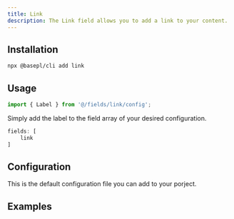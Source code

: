 ```yaml
---
title: Link
description: The Link field allows you to add a link to your content.
---
```


## Installation

```bash
npx @basepl/cli add link
```

## Usage

```ts
import { Label } from '@/fields/link/config';
```

Simply add the label to the field array of your desired configuration.

```ts
fields: [
    link
]
```

## Configuration

This is the default configuration file you can add to your porject.

<ConfigPreview name='link' description='Simple but powerful Link.' />

## Examples

<ComponentPreview name='link-default-example' description='most basix implementation'/>
